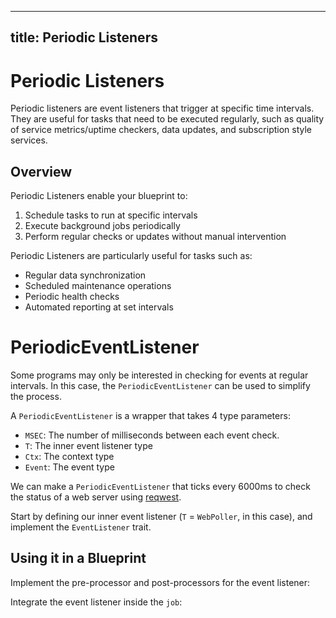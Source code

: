 
---

## title: Periodic Listeners

# Periodic Listeners

Periodic listeners are event listeners that trigger at specific time intervals. They are useful for tasks that need to be executed regularly, such as quality of service metrics/uptime checkers, data updates, and subscription style services.

## Overview

Periodic Listeners enable your blueprint to:

1. Schedule tasks to run at specific intervals
2. Execute background jobs periodically
3. Perform regular checks or updates without manual intervention

Periodic Listeners are particularly useful for tasks such as:

- Regular data synchronization
- Scheduled maintenance operations
- Periodic health checks
- Automated reporting at set intervals

# PeriodicEventListener

Some programs may only be interested in checking for events at regular intervals. In this case, the `PeriodicEventListener` can be used to simplify the process.

A `PeriodicEventListener` is a wrapper that takes 4 type parameters:

- `MSEC`: The number of milliseconds between each event check.
- `T`: The inner event listener type
- `Ctx`: The context type
- `Event`: The event type

<GithubFileReaderDisplay 
  url="https://github.com/tangle-network/gadget/blob/main/sdk/src/event_listener/periodic.rs"
  fromLine={6}
  toLine={10}
  title="PeriodicEventListener Definition"
/>

We can make a `PeriodicEventListener` that ticks every 6000ms to check the status of a web server using [reqwest](https://crates.io/crates/reqwest).

Start by defining our inner event listener (`T` = `WebPoller`, in this case), and implement the `EventListener` trait.

<GithubFileReaderDisplay 
  url="https://github.com/tangle-network/gadget/blob/main/blueprints/examples/src/examples/periodic_web_poller.rs"
  fromLine={48}
  toLine={83}
  title="Example WebPoller `EventListener` Implementation"
/>

## Using it in a Blueprint

Implement the pre-processor and post-processors for the event listener:

<GithubFileReaderDisplay 
  url="https://github.com/tangle-network/gadget/blob/main/blueprints/examples/src/examples/periodic_web_poller.rs#L29-L46"
  fromLine={29}
  toLine={46}
  title="Example WebPoller Pre-Processor and Post-Processor"
/>

Integrate the event listener inside the `job`:

<GithubFileReaderDisplay 
  url="https://github.com/tangle-network/gadget/blob/main/blueprints/examples/src/examples/periodic_web_poller.rs#L14-L27"
  fromLine={14}
  toLine={27}
  title="Example Job with Periodic Web Poller Listener"
/>
